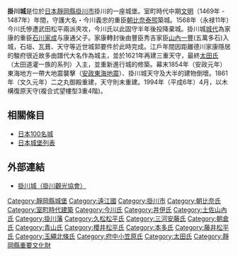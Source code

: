 {{not|挂川市}}
{{日本城郭概要表|
img = image:掛川城.jpg|
img_capt = 掛川城天守|
img_width = 260px|
tower_struct = 複合式望樓型|
name = 掛川城|
pref = 静岡縣|
nihongo=掛川城|
hiragana=かけがわじょう|
romaji=Kakegawa-jō|
ar_called = 懸川城、懸河城、雲霧城、[[松尾城|松尾城]]|
struct = 平山城|
builders = [[朝比奈泰煕|朝比奈泰煕]]|
build_y = 文明年間（1469年-1487年）|
revamp = [[山内一豐|山内一豐]]|
rulers = [[朝比奈氏|朝比奈氏]]、[[山内氏|山内氏]]、[[太田氏|太田氏]]他|
reject_y = 明治4年（1871年）|
remains = 二之丸御殿、太鼓櫓<br>石垣・土壘・堀（僅部份）
|rebuilding things = 天守、門
|cultural asset = 國家重要文化財（二之丸御殿）
|location = {{Coord|34|46|31.5|N|138|0|53.04|E|scale:10000}} |
}}

'''掛川城'''是位於[[日本|日本]][[靜岡縣|靜岡縣]][[掛川市|掛川市]]掛川的一座城堡。{{fact|現時所見到殘留的部份是由[[山內一豐|山內一豐]]增築時的模樣。}}室町時代中期[[文明|文明]]（1469年 - 1487年）年間，守護大名・今川義忠的重臣[[朝比奈泰煕|朝比奈泰煕]]築城。1568年（永禄11年）今川氏慘遭武田松平兩派夾攻，今川氏以此固守半年後投降棄城。掛川城[[城代|城代]]為家康的重臣[[石川家成|石川家成]]与康通父子。家康轉封後由豐臣秀吉家臣[[山內一豐|山內一豐]](五萬多石)入城，石垣、瓦葺、天守等近世城郭要件於此時完成。江戶年間因距離德川家康隱居的駿府很近故多由譜代大名作為城主，並於1621年再建三重天守，最終[[太田氏|太田氏]]（太田道灌一族的系列）入主，並重新進行城的修築。幕末1854年（安政元年）東海地方一帶大地震襲擊（[[安政東海地震|安政東海地震]]）、掛川城天守及大半的建物倒壞。1861年（文久元年）二之丸御殿重建，天守則未重建。1994年（平成6年）4月，以木構復原天守(複合式望樓型3重4階)。

== 相關條目 ==
*[[日本100名城|日本100名城]]
*[[日本城堡列表|日本城堡列表]]



==外部連結==
*[https://web.archive.org/web/20090226203525/http://www.wbs.ne.jp/bt/kakegawa/movie/index.htm 掛川城（掛川觀光協會）]

{{日本100名城}}

[[Category:靜岡縣城堡|Category:靜岡縣城堡]]
[[Category:遠江國|Category:遠江國]]
[[Category:掛川市|Category:掛川市]]
[[Category:朝比奈氏|Category:朝比奈氏]]
[[Category:室町時代建築|Category:室町時代建築]]
[[Category:今川氏|Category:今川氏]]
[[Category:井伊氏|Category:井伊氏]]
[[Category:土佐山內氏|Category:土佐山內氏]]
[[Category:掛川藩|Category:掛川藩]]
[[Category:久松松平氏|Category:久松松平氏]]
[[Category:三河安藤氏|Category:三河安藤氏]]
[[Category:朝倉氏|Category:朝倉氏]]
[[Category:青山氏|Category:青山氏]]
[[Category:櫻井松平氏|Category:櫻井松平氏]]
[[Category:本多氏|Category:本多氏]]
[[Category:藤井松平氏|Category:藤井松平氏]]
[[Category:玉繩北條氏|Category:玉繩北條氏]]
[[Category:府中小笠原氏|Category:府中小笠原氏]]
[[Category:太田氏|Category:太田氏]]
[[Category:靜岡縣重要文化財|Category:靜岡縣重要文化財]]
